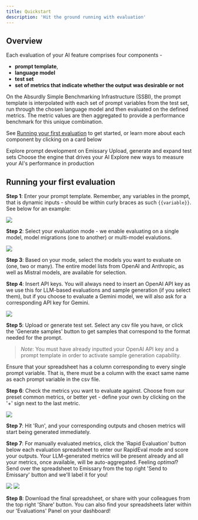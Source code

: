 ```yaml
---
title: Quickstart
description: 'Hit the ground running with evaluation'
---
```


## Overview

Each evaluation of your AI feature comprises four components -
* **prompt template**, 
* **language model**
* **test set**
* **set of metrics that indicate whether the output was desirable or not**

On the Absurdly Simple Benchmarking Infrastructure (SSBI), the prompt template is interpolated with each set of prompt variables from the test set, run through the chosen language model and then evaluated on the defined metrics.
The metric values are then aggregated to provide a performance benchmark for this unique combination.

See [Running your first evaluation](#running-your-first-evaluation) to get started, or learn more about each component by clicking on a card below

<CardGroup cols={2}>
  <Card
    title="Prompt Templates"
    icon="palette"
    href="https://docs.withemissary.com/evaluation/prompt_template"
  >
    Explore prompt development on Emissary
  </Card>
  <Card
    title="Test Sets"
    icon="code"
    href="https://docs.withemissary.com/evaluation/test_set"
  >
Upload, generate and expand test sets
  </Card>
  <Card
    title="Language Models"
    icon="screwdriver-wrench"
    href="https://docs.withemissary.com/evaluation/models"
  >
Choose the engine that drives your AI
  </Card>
  <Card
    title="Metrics"
    icon="stars"
    href="https://docs.withemissary.com/evaluation/metrics"
  >
  Explore new ways to measure your AI's performance in production
  </Card>
</CardGroup>

## Running your first evaluation

**Step 1**: Enter your prompt template. Remember, any variables in the prompt, that is dynamic inputs - should be within curly braces as such `{{variable}}`. 
See below for an example: 
<Frame>
  <img src="/images/evaluations/sample_prompt.png" style={{ borderRadius: '0.5rem' }} />
</Frame>

**Step 2**: Select your evaluation mode - we enable evaluating on a single model, model migrations (one to another) or multi-model evalutions. 
<Frame>
  <img src="/images/evaluations/fields.png" style={{ borderRadius: '0.5rem' }} />
</Frame>

**Step 3**: Based on your mode, select the models you want to evaluate on (one, two or many). The entire model lists from OpenAI and Anthropic, as well as Mistral models, are available for selection. 

**Step 4**: Insert API keys. You will always need to insert an OpenAI API key as we use this for LLM-based evaluations and sample generation (if you select them), but if you choose to evaluate a Gemini model, we will also ask for a corresponding API key for Gemini.
<Frame>
  <img src="/images/evaluations/apikeys.png" style={{ borderRadius: '0.5rem' }} />
</Frame>


**Step 5**: Upload or generate test set. Select any csv file you have, or click the 'Generate samples' button to get samples that correspond to the format needed for the prompt.
> _Note_: You must have already inputted your OpenAI API key and a prompt template in order to activate sample generation capability.

Ensure that your spreadsheet has a column corresponding to every single prompt variable. That is, there must be a column with the exact same name as each prompt variable in the csv file. 

**Step 6**: Check the metrics you want to evaluate against. Choose from our preset common metrics, or better yet - define your own by clicking on the '+' sign next to the last metric.

<Frame>
  <img src="/images/evaluations/metric.png" style={{ borderRadius: '0.5rem' }} />
</Frame>


**Step 7**: Hit 'Run', and your corresponding outputs and chosen metrics will start being generated immediately.


**Step 7**: For manually evaluated metrics, click the 'Rapid Evaluation' button below each evaluation spreadsheet to enter our RapidEval mode and score your outputs.
Your LLM-generated metrics will be present already and all your metrics, once available, will be auto-aggregated. Feeling _optimal_? Send over the spreadsheet to Emissary from the top right 'Send to Emissary' button and we'll label it for you!

<Frame>
  <img src="/images/rapid_eval.png" style={{ borderRadius: '0.5rem' }} />
</Frame>


<Frame>
  <img src="/images/evaluations/rapid_eval_interface.png" style={{ borderRadius: '0.5rem' }} />
</Frame>

**Step 8**: Download the final spreadsheet, or share with your colleagues from the top right 'Share' button. You can also find your spreadsheets later within our 'Evaluations' Panel on your dashboard!

